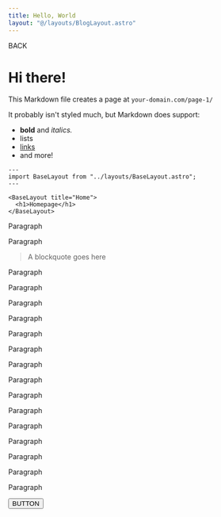 ```yaml
---
title: Hello, World
layout: "@/layouts/BlogLayout.astro"
---
```



<Link href="/blog">
  BACK
</Link>

# Hi there!

This Markdown file creates a page at `your-domain.com/page-1/`

It probably isn't styled much, but Markdown does support:

- **bold** and _italics._
- lists
- [links](https://astro.build)
- and more!

```astro
---
import BaseLayout from "../layouts/BaseLayout.astro";
---

<BaseLayout title="Home">
  <h1>Homepage</h1>
</BaseLayout>
```
Paragraph

Paragraph

> A blockquote goes here

Paragraph

Paragraph

Paragraph

Paragraph

Paragraph

Paragraph

Paragraph

Paragraph

Paragraph

Paragraph

Paragraph

Paragraph

Paragraph

Paragraph

Paragraph



<Button client:visible>
  BUTTON
</Button>